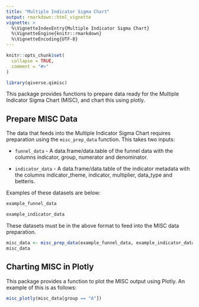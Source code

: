 ```yaml
---
title: "Multiple Indicator Sigma Chart"
output: rmarkdown::html_vignette
vignette: >
  %\VignetteIndexEntry{Multiple Indicator Sigma Chart}
  %\VignetteEngine{knitr::rmarkdown}
  %\VignetteEncoding{UTF-8}
---
```


```r
knitr::opts_chunk$set(
  collapse = TRUE,
  comment = "#>"
)
```

```r
library(qiverse.qimisc)
```

This package provides functions to prepare data ready for the Multiple Indicator Sigma Chart (MISC), and chart this using plotly.

## Prepare MISC Data

The data that feeds into the Multiple Indicator Sigma Chart requires preparation using the `misc_prep_data` function. This takes two inputs:

-   `funnel_data` - A data.frame/data.table of the funnel data with the columns indicator, group, numerator and denominator.

-   `indicator_data` - A data.frame/data.table of the indicator metadata with the columns indicator_theme, indicator, multiplier, data_type and betteris.

Examples of these datasets are below:

```r
example_funnel_data
```

```r
example_indicator_data
```

These datasets must be in the above format to feed into the MISC data preparation.

```r
misc_data <- misc_prep_data(example_funnel_data, example_indicator_data)
misc_data
```

## Charting MISC in Plotly

This package provides a function to plot the MISC output using Plotly. An example of this is as follows:

```r
misc_plotly(misc_data[group == "A"])
```
